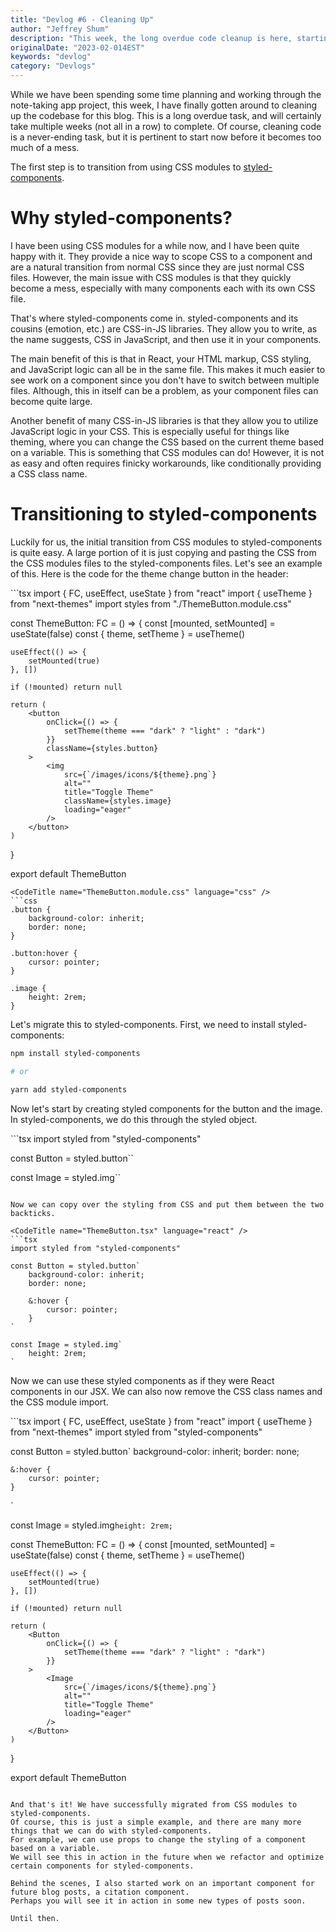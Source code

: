 ```yaml
---
title: "Devlog #6 - Cleaning Up"
author: "Jeffrey Shum"
description: "This week, the long overdue code cleanup is here, starting with a transition to styled-components."
originalDate: "2023-02-014EST"
keywords: "devlog"
category: "Devlogs"
---
```


While we have been spending some time planning and working through the note-taking app project, this week, 
I have finally gotten around to cleaning up the codebase for this blog. 
This is a long overdue task, and will certainly take multiple weeks (not all in a row) to complete.
Of course, cleaning code is a never-ending task, but it is pertinent to start now before it becomes too much of a mess.

The first step is to transition from using CSS modules to [styled-components](https://styled-components.com/).

# Why styled-components?

I have been using CSS modules for a while now, and I have been quite happy with it.
They provide a nice way to scope CSS to a component and are a natural transition from normal CSS since they are just normal CSS files.
However, the main issue with CSS modules is that they quickly become a mess, especially with many components each with its own CSS file.

That's where styled-components come in. styled-components and its cousins (emotion, etc.) are CSS-in-JS libraries.
They allow you to write, as the name suggests, CSS in JavaScript, and then use it in your components.

The main benefit of this is that in React, your HTML markup, CSS styling, and JavaScript logic can all be in the same file.
This makes it much easier to see work on a component since you don't have to switch between multiple files.
Although, this in itself can be a problem, as your component files can become quite large.

Another benefit of many CSS-in-JS libraries is that they allow you to utilize JavaScript logic in your CSS. 
This is especially useful for things like theming, where you can change the CSS based on the current theme based on a variable.
This is something that CSS modules can do! However, it is not as easy and often requires finicky workarounds, like conditionally providing a CSS class name.

# Transitioning to styled-components

Luckily for us, the initial transition from CSS modules to styled-components is quite easy. 
A large portion of it is just copying and pasting the CSS from the CSS modules files to the styled-components files.
Let's see an example of this. Here is the code for the theme change button in the header:

<TabbedView labels={true}>
<CodeTitle name="ThemeButton.tsx" language="react" />
```tsx
import { FC, useEffect, useState } from "react"
import { useTheme } from "next-themes"
import styles from "./ThemeButton.module.css"

const ThemeButton: FC = () => {
	const [mounted, setMounted] = useState(false)
	const { theme, setTheme } = useTheme()

	useEffect(() => {
		setMounted(true)
	}, [])

	if (!mounted) return null

	return (
		<button
			onClick={() => {
				setTheme(theme === "dark" ? "light" : "dark")
			}}
			className={styles.button}
		>
			<img
				src={`/images/icons/${theme}.png`}
				alt=""
				title="Toggle Theme"
				className={styles.image}
				loading="eager"
			/>
		</button>
	)
}

export default ThemeButton
```
<CodeTitle name="ThemeButton.module.css" language="css" />
```css
.button {
    background-color: inherit;
    border: none;
}

.button:hover {
    cursor: pointer;
}

.image {
    height: 2rem;
}
```

</TabbedView>

Let's migrate this to styled-components. First, we need to install styled-components:

```bash
npm install styled-components

# or

yarn add styled-components
```

Now let's start by creating styled components for the button and the image.
In styled-components, we do this through the styled object.

<CodeTitle name="ThemeButton.tsx" language="react" />
```tsx
import styled from "styled-components"

const Button = styled.button``

const Image = styled.img``
```

Now we can copy over the styling from CSS and put them between the two backticks.

<CodeTitle name="ThemeButton.tsx" language="react" />
```tsx
import styled from "styled-components"

const Button = styled.button`
    background-color: inherit;
    border: none;

    &:hover {
        cursor: pointer;
    }
`

const Image = styled.img`
    height: 2rem;
`
```

Now we can use these styled components as if they were React components in our JSX.
We can also now remove the CSS class names and the CSS module import.

<CodeTitle name="ThemeButton.tsx" language="react" />
```tsx
import { FC, useEffect, useState } from "react"
import { useTheme } from "next-themes"
import styled from "styled-components"

const Button = styled.button`
    background-color: inherit;
    border: none;

    &:hover {
        cursor: pointer;
    }
`

const Image = styled.img`
    height: 2rem;
`

const ThemeButton: FC = () => {
    const [mounted, setMounted] = useState(false)
    const { theme, setTheme } = useTheme()

    useEffect(() => {
        setMounted(true)
    }, [])

    if (!mounted) return null

    return (
        <Button
            onClick={() => {
                setTheme(theme === "dark" ? "light" : "dark")
            }}
        >
            <Image
                src={`/images/icons/${theme}.png`}
                alt=""
                title="Toggle Theme"
                loading="eager"
            />
        </Button>
    )
}

export default ThemeButton
```

And that's it! We have successfully migrated from CSS modules to styled-components.
Of course, this is just a simple example, and there are many more things that we can do with styled-components.
For example, we can use props to change the styling of a component based on a variable. 
We will see this in action in the future when we refactor and optimize certain components for styled-components.

Behind the scenes, I also started work on an important component for future blog posts, a citation component.
Perhaps you will see it in action in some new types of posts soon.

Until then.